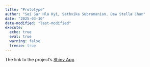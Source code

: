```yaml
---
title: "Prototype"
author: "Sei Sar Hla Kyi, Sathvika Subramanian, Dew Stella Chan"
date: "2025-03-10"
date-modified: "last-modified"
execute:
  echo: true
  eval: true
  warning: false
  freeze: true
---
```


The link to the project's [Shiny App](https://dewschan.shinyapps.io/Grp7_Shiny/).
